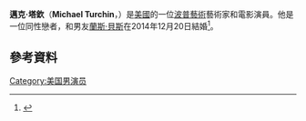 {{Infobox person 
|name= Michael Turchin
|image= <!-- filename only, i.e. without "File:" (or "Image:") prefix or enclosing [[brackets|brackets]] -->
|image_size= 
|alt= 
|caption= 
|native_name= 
|native_name_lang= 
|birth_name= Michael Turchin
|birth_date= {{birth date and age|1987|01|14}}
|birth_place= 
|death_date= <!-- {{death date and age|YYYY|MM|DD|YYYY|MM|DD}} (death date then birth date) -->
|death_place= 
|residence= 洛杉磯
|nationality= 美國
|education= [[喬治城大學|喬治城大學]];
|occupation= 
|religion= [[猶太教|猶太教]]<ref name=nyt/><ref>{{cite news |url= http://www.huffingtonpost.com/2015/02/05/lance-bass-michael-turchin-interfaith_n_6617190.html |title= Lance Bass and Husband Michael Turchin Open Up About Their Interfaith Marriage |first=Ryan |last= Buxton |work= [[The_Huffington_Post|The Huffington Post]] |date= February 5, 2015 |access-date= February 17, 2015}}</ref>
|spouse= {{marriage|[[Lance_Bass|Lance Bass]]|2014}}
|parents= Bobby and Stephanie Turchin
|relatives= Lauren Turchin （雙胞胎姊妹）
|website= <!-- {{URL|example.com}} -->
}}
'''邁克·塔欽'''（'''Michael Turchin'''，{{bd|1987年|1月14日}}）是[[美國|美國]]的一位[[波普藝術|波普藝術]]藝術家和電影演員。他是一位同性戀者，和男友[[蘭斯·貝斯|蘭斯·貝斯]]在2014年12月20日結婚<ref name=nyt>{{cite news |url= http://www.nytimes.com/2014/12/21/fashion/weddings/lance-bass-marries-michael-turchin-in-california.html?_r=0 |title= Lance Bass Marries Michael Turchin in California |last=Marks |first= Linda |work= [[The_New_York_Times|The New York Times]] |date= December 20, 2013 |access-date= December 21, 2014}}</ref>。
==參考資料==
{{reflist}}
[[Category:美国男演员|Category:美国男演员]]